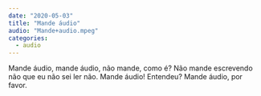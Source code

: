 ```yaml
---
date: "2020-05-03"
title: "Mande áudio"
audio: "Mande+audio.mpeg"
categories:
  - audio
---
```


Mande áudio, mande áudio, não mande, como é? Não mande escrevendo não que eu não sei ler não. Mande áudio! Entendeu? Mande áudio, por favor.